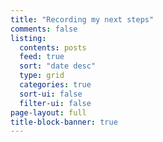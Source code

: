 ```yaml
---
title: "Recording my next steps"
comments: false
listing:
  contents: posts
  feed: true
  sort: "date desc"
  type: grid
  categories: true
  sort-ui: false
  filter-ui: false
page-layout: full
title-block-banner: true
---
```



